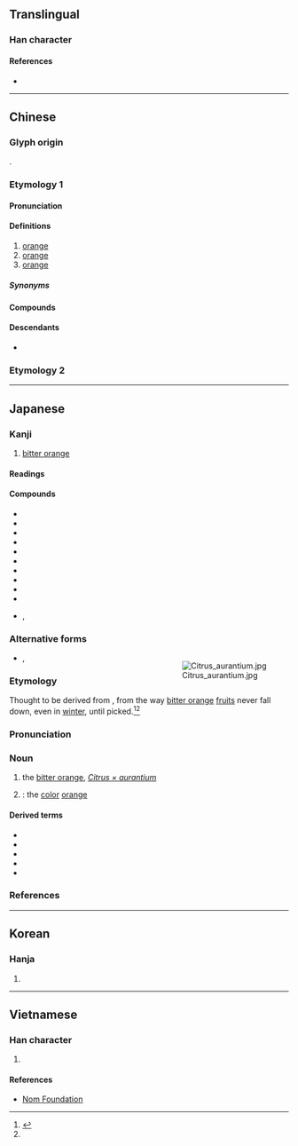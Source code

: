 {{character info}}
==Translingual==

===Han character===
{{Han char|rn=75|rad=木|as=12|sn=16|four=42918|canj=DNOT|ids=⿰木登}}

====References====
* {{Han ref|kx=0553.280|dkj=15552|dj=0942.110|hdz=21297.050|uh=6A59|ud=27225|bh=BEED|bd=48877}}

----

==Chinese==
{{zh-forms}}

===Glyph origin===
{{Han etym}}
{{Han compound|木|登|ls=psc|c1=s|c2=p|t1=tree; wood}}.

===Etymology 1===
{{zh-forms|alt=棖}}

====Pronunciation====
{{zh-pron
|m=chéng
|m-s=cen2
|dg=чын1
|c=caang4-2,caang4
|c-t=cang3*
|g=
|h=pfs=chhṳ̀n;gd=cang2
|j=ceng1
|mb=câng
|md=cèng
|mn=xm,qz,tw,km:chhiâng/ml:chhiâm/têng
|mn_note=chhiâm/chhiâng - vernacular; têng - literary
|mn-t=cêng5
|w=3zan,3zen
|w_note=3zan - vernacular
|x=zen2
|mc=1
|oc=1,2
|cat=n
}}

====Definitions====
{{zh-hanzi}}

# [[orange]] {{gloss|the tree}}
# [[orange]] {{gloss|the fruit}} {{zh-mw|c:隻|c:楷}}
# [[orange]] {{gloss|the color}}

=====Synonyms=====
{{zh-dial|橙子}}
{{zh-dial|橙}}

====Compounds====
{{zh-der|柳橙|橙黃|橙色|橙皮|橙子|香橙|蜜橙糕|橙汁|柳橙汁|橙子汁|甜橙|臍橙|橙縣|甲基橙}}

====Descendants====
* {{desc|th|เช้ง|bor=1}}

===Etymology 2===
{{zh-see|凳|v}}

{{zh-cat|Colors|Fruits}}

----

==Japanese==

===Kanji===
{{ja-kanji|grade=|rs=木12}}

# [[bitter orange]]

====Readings====
{{ja-readings
|goon=じょう<ぢやう, とう<とう
|kanon=とう<たう, とう<とう
|kun=だいだい-
}}

====Compounds====
{{der-top|Compounds}}
* {{ja-r|橙果|とうか}}
* {{ja-r|橙%花油|とう%-かゆ}}
* {{ja-r|橙橘|トウキツ}}
* {{ja-r|橙%黄色|とう%こうしょく}}
* {{ja-r|橙色|とうしょく}}
* {{ja-r|橙皮|とうひ}}
* {{ja-r|香橙|コウトウ}}
* {{ja-r|文橙|ぼんたん}}
* {{ja-r|臭橙|しゅうとう}}
* {{ja-r|赤橙%色|せきとう%しょく}}
* {{ja-r|臭橙|カブス}}, {{ja-r|臭橙|カブチ}}
{{der-bottom}}

===Alternative forms===
<div style="float:right;">
{{wp|lang=ja|ダイダイ}}
{{wp|Daidai}}
{{wp|Bitter orange}}
[[File:Citrus_aurantium.jpg|thumb]]
</div>
{{ja-kanjitab|だいだい|yomi=k}}

* {{sense|bitter orange}} {{ja-l|臭橙}}, {{ja-l|回青橙}}

===Etymology===
Thought to be derived from {{m|ja|代代|tr=daidai||[[many]] [[generation]]s}}, from the way [[bitter orange]] [[fruit]]s never fall down, even in [[winter]], until picked.<ref name="DJS">{{R:Daijisen}}</ref><ref name="DJR"/>

===Pronunciation===
{{ja-pron|y=k|だいだい|acc=3|acc_ref=DJR}}

===Noun===
{{ja-noun|だいだい|ダイダイ}}

# the [[bitter orange]], ''[[Citrus × aurantium]]''
#: {{synonyms|ja|橙橘|tr=tōkitsu}}
#: {{hyponyms|ja|枸櫞|tr=kabuchi|臭橙|tr2=kabusu}}
#: {{hypernyms|ja|蜜柑|tr=mikan}}
# {{lb|ja|by extension}} {{short for|ja|橙色|tr=daidai-iro|nodot=1|sort=たいたい'}}: the [[color]] [[orange]]

====Derived terms====
{{der-top}}
* {{ja-r|橙 磯海綿|ダイダイ イソカイメン}}
* {{ja-r|橙%色|だいだい%-いろ}}
* {{ja-r|橙%酢|だいだい%-ず}}
* {{ja-r|橙%橘|ダイダイ%-タチバナ}}
* {{ja-r|夏%橙|ナツ%ダイダイ}}
{{der-bottom}}

===References===
<references/>

{{top|ja|Colors|Fruits|sort=たいたい'}}

----

==Korean==

===Hanja===
{{ko-hanja|hangeul=[[등]], [[증]]}}

# {{rfdef|ko|sort=木12}}

----

==Vietnamese==

===Han character===
{{vi-readings|reading=chanh, tranh|rs=木12}}

# {{rfdef|vi|sort=木12}}

====References====
* [http://nomfoundation.org/common/nom_details.php?codepoint=6a59&img=1 Nom Foundation]